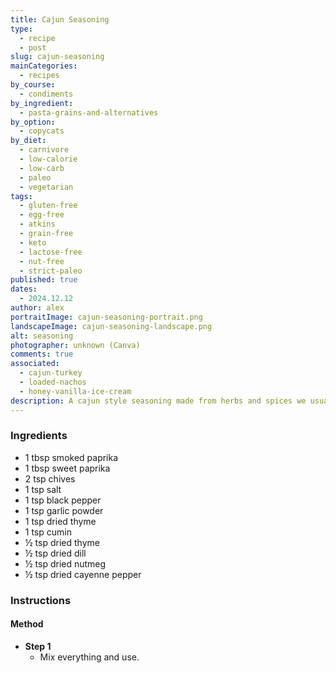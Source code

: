 ```yaml
---
title: Cajun Seasoning
type:
  - recipe
  - post
slug: cajun-seasoning
mainCategories:
  - recipes
by_course:
  - condiments
by_ingredient:
  - pasta-grains-and-alternatives
by_option:
  - copycats
by_diet:
  - carnivore
  - low-calorie
  - low-carb
  - paleo
  - vegetarian
tags:
  - gluten-free
  - egg-free
  - atkins
  - grain-free
  - keto
  - lactose-free
  - nut-free
  - strict-paleo
published: true
dates:
  - 2024.12.12
author: alex
portraitImage: cajun-seasoning-portrait.png
landscapeImage: cajun-seasoning-landscape.png
alt: seasoning
photographer: unknown (Canva)
comments: true
associated:
  - cajun-turkey
  - loaded-nachos
  - honey-vanilla-ice-cream
description: A cajun style seasoning made from herbs and spices we usually have in, ready and available. It's mild enough for me, so probably little more than a blip of heat for others, add more cayenne to make a blip into a bleep.
---
```


<Ingredients>

### Ingredients

- 1 tbsp smoked paprika
- 1 tbsp sweet paprika
- 2 tsp chives
- 1 tsp salt
- 1 tsp black pepper
- 1 tsp garlic powder
- 1 tsp dried thyme
- 1 tsp cumin
- ½ tsp dried thyme
- ½ tsp dried dill
- ½ tsp dried nutmeg
- ½ tsp dried cayenne pepper

</Ingredients>

<Instructions>

### Instructions

#### Method

- **Step 1**
  - Mix everything and use.

</Instructions>

